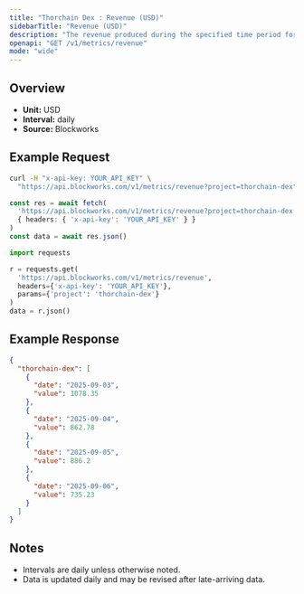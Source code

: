 ```yaml
---
title: "Thorchain Dex : Revenue (USD)"
sidebarTitle: "Revenue (USD)"
description: "The revenue produced during the specified time period for given project."
openapi: "GET /v1/metrics/revenue"
mode: "wide"
---
```


## Overview

- **Unit:** USD
- **Interval:** daily
- **Source:** Blockworks

## Example Request

<CodeGroup>

```bash cURL
curl -H "x-api-key: YOUR_API_KEY" \
  "https://api.blockworks.com/v1/metrics/revenue?project=thorchain-dex"
```

```typescript TypeScript
const res = await fetch(
  'https://api.blockworks.com/v1/metrics/revenue?project=thorchain-dex',
  { headers: { 'x-api-key': 'YOUR_API_KEY' } }
)
const data = await res.json()
```

```python Python
import requests

r = requests.get(
  'https://api.blockworks.com/v1/metrics/revenue',
  headers={'x-api-key': 'YOUR_API_KEY'},
  params={'project': 'thorchain-dex'}
)
data = r.json()
```

</CodeGroup>

## Example Response

```json
{
  "thorchain-dex": [
    {
      "date": "2025-09-03",
      "value": 1078.35
    },
    {
      "date": "2025-09-04",
      "value": 862.78
    },
    {
      "date": "2025-09-05",
      "value": 886.2
    },
    {
      "date": "2025-09-06",
      "value": 735.23
    }
  ]
}
```

## Notes
- Intervals are daily unless otherwise noted.
- Data is updated daily and may be revised after late-arriving data.

